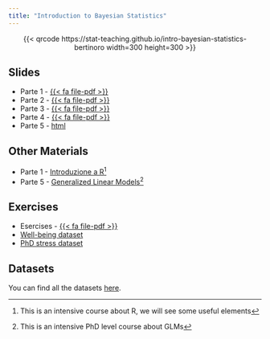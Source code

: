 ```yaml
---
title: "Introduction to Bayesian Statistics"
---
```


<center>
{{< qrcode https://stat-teaching.github.io/intro-bayesian-statistics-bertinoro width=300 height=300 >}}
</center>

## Slides

- Parte 1 - [{{< fa file-pdf >}}](slides/parte1.pdf)
- Parte 2 - [{{< fa file-pdf >}}](slides/parte2.pdf)
- Parte 3 - [{{< fa file-pdf >}}](slides/parte3.pdf)
- Parte 4 - [{{< fa file-pdf >}}](slides/parte4.pdf)
- Parte 5 - [html](slides/bayesian-glm.qmd)
<!--
- Parte 6 - [{{< fa file-pdf >}}](slides/parte6.pdf) - [Rnw](source/parte6.Rnw)
-->

## Other Materials

- Parte 1 - [Introduzione a R](https://arca-dpss.github.io/course-R/)^[This is an intensive course about R, we will see some useful elements]
- Parte 5 - [Generalized Linear Models](https://stat-teaching.github.io/GLMphd/)^[This is an intensive PhD level course about GLMs]

## Exercises

- Esercises - [{{< fa file-pdf >}}](exercises/esercizi.pdf)
- [Well-being dataset](exercises/well-being.qmd)
- [PhD stress dataset](exercises/phd-stress.qmd)

## Datasets

You can find all the datasets [here](https://github.com/stat-teaching/intro-bayesian-statistics-bertinoro/tree/main/data/clean).
